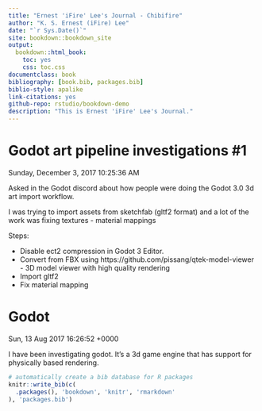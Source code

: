 ```yaml
--- 
title: "Ernest 'iFire' Lee's Journal - Chibifire"
author: "K. S. Ernest (iFire) Lee"
date: "`r Sys.Date()`"
site: bookdown::bookdown_site
output:
  bookdown::html_book:
    toc: yes
    css: toc.css
documentclass: book
bibliography: [book.bib, packages.bib]
biblio-style: apalike
link-citations: yes
github-repo: rstudio/bookdown-demo
description: "This is Ernest 'iFire' Lee's Journal."
---
```


# Godot art pipeline investigations #1

<time datetime="2017-12-03T18:22:51+00:00">
  Sunday, December 3, 2017 10:25:36 AM
</time>

Asked in the Godot discord about how people were doing the Godot 3.0 3d art import workflow.

I was trying to import assets from sketchfab (gltf2 format) and a lot of the work was fixing textures - material mappings

Steps:

* Disable ect2 compression in Godot 3 Editor.
* Convert from FBX using
https://github.com/pissang/qtek-model-viewer - 3D model viewer with high quality rendering
* Import gltf2
* Fix material mapping

# Godot

<time datetime="2017-08-13T16:26:52+00:00">
  Sun, 13 Aug 2017 16:26:52 +0000
</time>

I have been investigating godot. It's a 3d game engine that has support for physically based rendering.

```r
# automatically create a bib database for R packages
knitr::write_bib(c(
  .packages(), 'bookdown', 'knitr', 'rmarkdown'
), 'packages.bib')
```
